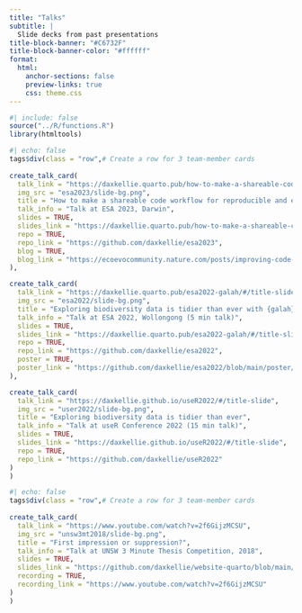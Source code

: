 ```yaml
---
title: "Talks"
subtitle: |
  Slide decks from past presentations
title-block-banner: "#C6732F"
title-block-banner-color: "#ffffff"
format: 
  html:
    anchor-sections: false
    preview-links: true
    css: theme.css
---
```


```r
#| include: false
source("../R/functions.R")
library(htmltools)
```


::: {.column-page}

```r
#| echo: false
tags$div(class = "row",# Create a row for 3 team-member cards
         
create_talk_card(
  talk_link = "https://daxkellie.quarto.pub/how-to-make-a-shareable-code-workflow-for-reproducible-and-efficient-science/?utm_campaign=related_content&utm_source=ECOEVO&utm_medium=communities#/title-slide",
  img_src = "esa2023/slide-bg.png",
  title = "How to make a shareable code workflow for reproducible and efficient science",
  talk_info = "Talk at ESA 2023, Darwin",
  slides = TRUE,
  slides_link = "https://daxkellie.quarto.pub/how-to-make-a-shareable-code-workflow-for-reproducible-and-efficient-science/?utm_campaign=related_content&utm_source=ECOEVO&utm_medium=communities#/title-slide",
  repo = TRUE,
  repo_link = "https://github.com/daxkellie/esa2023",
  blog = TRUE,
  blog_link = "https://ecoevocommunity.nature.com/posts/improving-code-reproducibility-small-steps-with-big-impacts"
),

create_talk_card(
  talk_link = "https://daxkellie.quarto.pub/esa2022-galah/#/title-slide",
  img_src = "esa2022/slide-bg.png",
  title = "Exploring biodiversity data is tidier than ever with {galah}",
  talk_info = "Talk at ESA 2022, Wollongong (5 min talk)",
  slides = TRUE,
  slides_link = "https://daxkellie.quarto.pub/esa2022-galah/#/title-slide",
  repo = TRUE,
  repo_link = "https://github.com/daxkellie/esa2022",
  poster = TRUE,
  poster_link = "https://github.com/daxkellie/esa2022/blob/main/poster/poster_esa2022_dk.pdf"
),

create_talk_card(
  talk_link = "https://daxkellie.github.io/useR2022/#/title-slide",
  img_src = "user2022/slide-bg.png",
  title = "Exploring biodiversity data is tidier than ever",
  talk_info = "Talk at useR Conference 2022 (15 min talk)",
  slides = TRUE,
  slides_link = "https://daxkellie.github.io/useR2022/#/title-slide",
  repo = TRUE,
  repo_link = "https://github.com/daxkellie/useR2022"
)
)
```

```r
#| echo: false
tags$div(class = "row",# Create a row for 3 team-member cards
         
create_talk_card(
  talk_link = "https://www.youtube.com/watch?v=2f6GijzMCSU",
  img_src = "unsw3mt2018/slide-bg.png",
  title = "First impression or suppression?",
  talk_info = "Talk at UNSW 3 Minute Thesis Competition, 2018",
  slides = TRUE,
  slides_link = "https://github.com/daxkellie/website-quarto/blob/main/talks/unsw3mt2018/3MT-slide.pdf",
  recording = TRUE,
  recording_link = "https://www.youtube.com/watch?v=2f6GijzMCSU"
)
)
```


:::